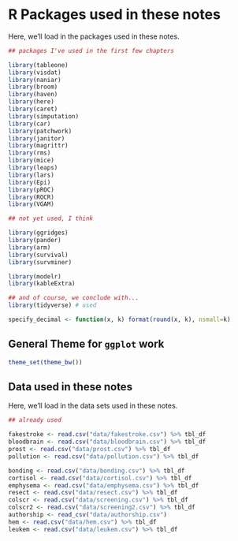 # R Packages used in these notes {-}

Here, we'll load in the packages used in these notes.

```r
## packages I've used in the first few chapters

library(tableone) 
library(visdat) 
library(naniar) 
library(broom) 
library(haven) 
library(here)
library(caret)
library(simputation)
library(car)
library(patchwork) 
library(janitor) 
library(magrittr)
library(rms)
library(mice)
library(leaps)
library(lars)
library(Epi)
library(pROC)
library(ROCR)
library(VGAM)

## not yet used, I think

library(ggridges)
library(pander)
library(arm)
library(survival)
library(survminer)

library(modelr)
library(kableExtra)

## and of course, we conclude with...
library(tidyverse) # used
```

```r
specify_decimal <- function(x, k) format(round(x, k), nsmall=k)
```

## General Theme for `ggplot` work {-}

```r
theme_set(theme_bw())
```


## Data used in these notes {-}

Here, we'll load in the data sets used in these notes.

```r

## already used

fakestroke <- read.csv("data/fakestroke.csv") %>% tbl_df
bloodbrain <- read.csv("data/bloodbrain.csv") %>% tbl_df
prost <- read.csv("data/prost.csv") %>% tbl_df
pollution <- read.csv("data/pollution.csv") %>% tbl_df

bonding <- read.csv("data/bonding.csv") %>% tbl_df
cortisol <- read.csv("data/cortisol.csv") %>% tbl_df
emphysema <- read.csv("data/emphysema.csv") %>% tbl_df
resect <- read.csv("data/resect.csv") %>% tbl_df
colscr <- read.csv("data/screening.csv") %>% tbl_df
colscr2 <- read.csv("data/screening2.csv") %>% tbl_df
authorship <- read_csv("data/authorship.csv") 
hem <- read.csv("data/hem.csv") %>% tbl_df
leukem <- read.csv("data/leukem.csv") %>% tbl_df
```



